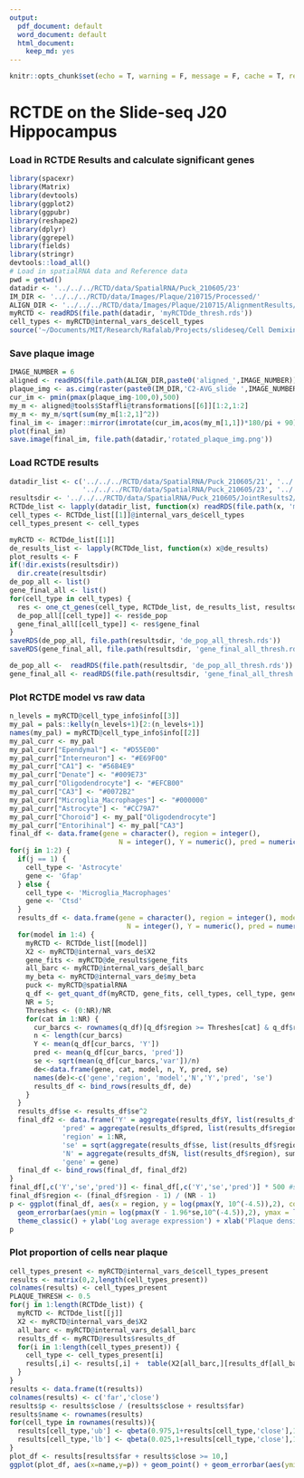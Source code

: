 ```yaml
---
output:
  pdf_document: default
  word_document: default
  html_document:
    keep_md: yes
---
```


```r
knitr::opts_chunk$set(echo = T, warning = F, message = F, cache = T, results = 'hide')
```

# RCTDE on the Slide-seq J20 Hippocampus

### Load in RCTDE Results and calculate significant genes

```r
library(spacexr)
library(Matrix)
library(devtools)
library(ggplot2)
library(ggpubr)
library(reshape2)
library(dplyr)
library(ggrepel)
library(fields)
library(stringr)
devtools::load_all()
# Load in spatialRNA data and Reference data
pwd = getwd()
datadir <- '../../../RCTD/data/SpatialRNA/Puck_210605/23'
IM_DIR <- '../../../RCTD/data/Images/Plaque/210715/Processed/'
ALIGN_DIR <- '../../../RCTD/data/Images/Plaque/210715/AlignmentResults/'
myRCTD <- readRDS(file.path(datadir, 'myRCTDde_thresh.rds'))   
cell_types <- myRCTD@internal_vars_de$cell_types
source('~/Documents/MIT/Research/Rafalab/Projects/slideseq/Cell Demixing/ContentStructure/DEGLAM/analysis/helper_functions/merge_de_helper.R')
```

### Save plaque image

```r
IMAGE_NUMBER = 6
aligned <- readRDS(file.path(ALIGN_DIR,paste0('aligned_',IMAGE_NUMBER)))
plaque_img <- as.cimg(raster(paste0(IM_DIR,'C2-AVG_slide ',IMAGE_NUMBER,'.tif')))
cur_im <- pmin(pmax(plaque_img-100,0),500)
my_m <- aligned@tools$Staffli@transformations[[6]][1:2,1:2]
my_m <- my_m/sqrt(sum(my_m[1:2,1]^2))
final_im <- imager::mirror(imrotate(cur_im,acos(my_m[1,1])*180/pi + 90),'x')
plot(final_im)
save.image(final_im, file.path(datadir,'rotated_plaque_img.png'))
```

### Load RCTDE results

```r
datadir_list <- c('../../../RCTD/data/SpatialRNA/Puck_210605/21', '../../../RCTD/data/SpatialRNA/Puck_210605/22',
                  '../../../RCTD/data/SpatialRNA/Puck_210605/23', '../../../RCTD/data/SpatialRNA/Puck_210605/24')
resultsdir <- '../../../RCTD/data/SpatialRNA/Puck_210605/JointResults2/'
RCTDde_list <- lapply(datadir_list, function(x) readRDS(file.path(x, 'myRCTDde_thresh.rds')))
cell_types <- RCTDde_list[[1]]@internal_vars_de$cell_types
cell_types_present <- cell_types
```

```r
myRCTD <- RCTDde_list[[1]]
de_results_list <- lapply(RCTDde_list, function(x) x@de_results)
plot_results <- F
if(!dir.exists(resultsdir))
  dir.create(resultsdir)
de_pop_all <- list()
gene_final_all <- list()
for(cell_type in cell_types) {
  res <- one_ct_genes(cell_type, RCTDde_list, de_results_list, resultsdir, cell_types_present, plot_results = plot_results, q_thresh = 0.01, p_thresh = 1)
  de_pop_all[[cell_type]] <- res$de_pop
  gene_final_all[[cell_type]] <- res$gene_final
}
saveRDS(de_pop_all, file.path(resultsdir, 'de_pop_all_thresh.rds'))
saveRDS(gene_final_all, file.path(resultsdir, 'gene_final_all_thresh.rds'))
```

```r
de_pop_all <-  readRDS(file.path(resultsdir, 'de_pop_all_thresh.rds'))
gene_final_all <- readRDS(file.path(resultsdir, 'gene_final_all_thresh.rds'))
```

### Plot RCTDE model vs raw data

```r
n_levels = myRCTD@cell_type_info$info[[3]]
my_pal = pals::kelly(n_levels+1)[2:(n_levels+1)]
names(my_pal) = myRCTD@cell_type_info$info[[2]]
my_pal_curr <- my_pal
my_pal_curr["Ependymal"] <- "#D55E00"
my_pal_curr["Interneuron"] <- "#E69F00"
my_pal_curr["CA1"] <- "#56B4E9"
my_pal_curr["Denate"] <- "#009E73"
my_pal_curr["Oligodendrocyte"] <- "#EFCB00"
my_pal_curr["CA3"] <- "#0072B2"
my_pal_curr["Microglia_Macrophages"] <- "#000000"
my_pal_curr["Astrocyte"] <- "#CC79A7"
my_pal_curr["Choroid"] <- my_pal["Oligodendrocyte"]
my_pal_curr["Entorihinal"] <- my_pal["CA3"]
final_df <- data.frame(gene = character(), region = integer(), 
                           N = integer(), Y = numeric(), pred = numeric(), se = numeric())
for(j in 1:2) {
  if(j == 1) {
    cell_type <- 'Astrocyte'
    gene <- 'Gfap'
  } else {
    cell_type <- 'Microglia_Macrophages'
    gene <- 'Ctsd'
  }
  results_df <- data.frame(gene = character(), region = integer(), model = integer(),
                             N = integer(), Y = numeric(), pred = numeric(), se = numeric())
  for(model in 1:4) {
    myRCTD <- RCTDde_list[[model]]
    X2 <- myRCTD@internal_vars_de$X2
    gene_fits <- myRCTD@de_results$gene_fits
    all_barc <- myRCTD@internal_vars_de$all_barc
    my_beta <- myRCTD@internal_vars_de$my_beta
    puck <- myRCTD@spatialRNA
    q_df <- get_quant_df(myRCTD, gene_fits, cell_types, cell_type, gene, multi_region = F, prop_thresh = 0.999)
    NR = 5;
    Threshes <- (0:NR)/NR
    for(cat in 1:NR) {
      cur_barcs <- rownames(q_df)[q_df$region >= Threshes[cat] & q_df$region <= Threshes[cat + 1]]
      n <- length(cur_barcs)
      Y <- mean(q_df[cur_barcs, 'Y'])
      pred <- mean(q_df[cur_barcs, 'pred'])
      se <- sqrt(mean(q_df[cur_barcs,'var'])/n)
      de<-data.frame(gene, cat, model, n, Y, pred, se)
      names(de)<-c('gene','region', 'model','N','Y','pred', 'se')
      results_df <- bind_rows(results_df, de)
    }
  }
  results_df$se <- results_df$se^2
  final_df2 <- data.frame('Y' = aggregate(results_df$Y, list(results_df$region), mean)$x,
             'pred' = aggregate(results_df$pred, list(results_df$region), mean)$x,
             'region' = 1:NR,
             'se' = sqrt(aggregate(results_df$se, list(results_df$region), mean)$x / NR),
             'N' = aggregate(results_df$N, list(results_df$region), sum)$x,
             'gene' = gene)
  final_df <- bind_rows(final_df, final_df2)
}
final_df[,c('Y','se','pred')] <- final_df[,c('Y','se','pred')] * 500 #scale to counts per 500
final_df$region <- (final_df$region - 1) / (NR - 1)
p <- ggplot(final_df, aes(x = region, y = log(pmax(Y, 10^(-4.5)),2), color = gene)) + geom_point() + geom_line(aes(y = log(pred,2)))+
  geom_errorbar(aes(ymin = log(pmax(Y - 1.96*se,10^(-4.5)),2), ymax = log(Y + 1.96*se,2)), width = 0.05) + 
  theme_classic() + ylab('Log average expression') + xlab('Plaque density') +  ggplot2::scale_color_manual("Gene",values = unname(my_pal_curr[c('Microglia_Macrophages','Astrocyte')]), breaks = c('Ctsd','Gfap'), labels = c('Ctsd','Gfap')) + scale_x_continuous(breaks = c(0,0.5,1), labels = c(0,0.5,1), limits = c(-0.05,1.05))
p
```

### Plot proportion of cells near plaque

```r
cell_types_present <- myRCTD@internal_vars_de$cell_types_present
results <- matrix(0,2,length(cell_types_present))
colnames(results) <- cell_types_present
PLAQUE_THRESH <- 0.5
for(j in 1:length(RCTDde_list)) {
  myRCTD <- RCTDde_list[[j]]
  X2 <- myRCTD@internal_vars_de$X2
  all_barc <- myRCTD@internal_vars_de$all_barc
  results_df <- myRCTD@results$results_df
  for(i in 1:length(cell_types_present)) {
    cell_type <- cell_types_present[i]
    results[,i] <- results[,i] +  table(X2[all_barc,][results_df[all_barc,]$spot_class == 'singlet' & results_df[all_barc,]$first_type == cell_type,2] > PLAQUE_THRESH) 
  }
}
results <- data.frame(t(results))
colnames(results) <- c('far','close')
results$p <- results$close / (results$close + results$far)
results$name <- rownames(results)
for(cell_type in rownames(results)){
  results[cell_type,'ub'] <- qbeta(0.975,1+results[cell_type,'close'],1+results[cell_type,'far'])
  results[cell_type,'lb'] <- qbeta(0.025,1+results[cell_type,'close'],1+results[cell_type,'far'])
}
plot_df <- results[results$far + results$close >= 10,]
ggplot(plot_df, aes(x=name,y=p)) + geom_point() + geom_errorbar(aes(ymin=lb, ymax=ub), width=.2) + theme_classic() + ylim(c(0,1)) +  theme(axis.text.x = element_text(angle=15,hjust = 1)) + ylab('Proportion of cells near plaque') + xlab('')
```
